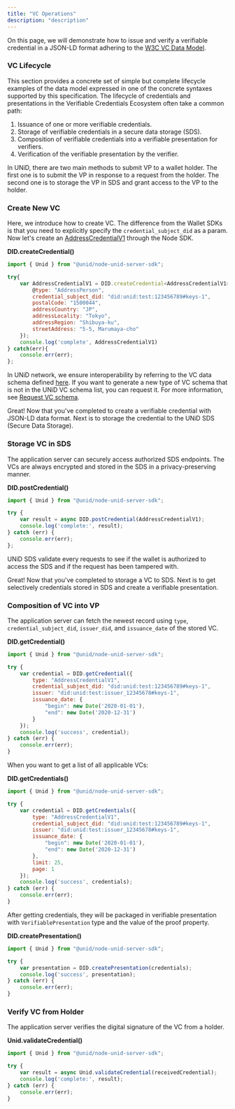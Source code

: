 ```yaml
---
title: "VC Operations"
description: "description"
---
```


On this page, we will demonstrate how to issue and verify a verifiable credential in a JSON-LD format adhering to the [W3C VC Data Model](https://www.w3.org/TR/vc-data-model/).

### VC Lifecycle
This section provides a concrete set of simple but complete lifecycle examples of the data model expressed in one of the concrete syntaxes supported by this specification. The lifecycle of credentials and presentations in the Verifiable Credentials Ecosystem often take a common path:

1. Issuance of one or more verifiable credentials.
2. Storage of verifiable credentials in a secure data storage (SDS).
3. Composition of verifiable credentials into a verifiable presentation for verifiers.
4. Verification of the verifiable presentation by the verifier.

In UNiD, there are two main methods to submit VP to a wallet holder. The first one is to submit the VP in response to a request from the holder. The second one is to storage the VP in SDS and grant access to the VP to the holder.

### Create New VC
Here, we introduce how to create VC. The difference from the Wallet SDKs is that you need to explicitly specify the `credential_subject_did` as a param.
Now let's create an [AddressCredentialV1](../schemas/address) through the Node SDK.

**DID.createCredential()**
```js
import { Unid } from "@unid/node-unid-server-sdk";

try{
    var AddressCredentialV1 = DID.createCredential<AddressCredentialV1>({
        @type: "AddressPerson",
        credential_subject_did: "did:unid:test:123456789#keys-1",
        postalCode: "1500044",
        addressCountry: "JP",
        addressLocality: "Tokyo",
        addressRegion: "Shibuya-ku",
        streetAddress: "5-5, Marumaya-cho"
    });
    console.log('complete', AddressCredentialV1)
} catch(err){
    console.err(err);
};
```
In UNiD network, we ensure interoperability by referring to the VC data schema defined [here](../schemas). If you want to generate a new type of VC schema that is not in the UNiD VC schema list, you can request it. For more information, see [Request VC schema](../tutorial/3-howtorequestvcschema).

Great! Now that you've completed to create a verifiable credential with JSON-LD data format. Next is to storage the credential to the UNiD SDS (Secure Data Storage).

### Storage VC in SDS

The application server can securely access authorized SDS endpoints. The VCs are always encrypted and stored in the SDS in a privacy-preserving manner.

**DID.postCredential()**
```js
import { Unid } from "@unid/node-unid-server-sdk";

try {
    var result = async DID.postCredential(AddressCredentialV1);
    console.log('complete:', result);
} catch (err) {
    console.err(err);
};
```
UNiD SDS validate every requests to see if the wallet is authorized to access the SDS and if the request has been tampered with.

Great! Now that you've completed to storage a VC to SDS. Next is to get selectively credentials stored in SDS and create a verifiable presentation.

### Composition of VC into VP
The application server can fetch the newest record using `type`, `credential_subject_did`, `issuer_did`, and `issuance_date` of the stored VC.

**DID.getCredential()**
```js
import { Unid } from "@unid/node-unid-server-sdk";

try {
    var credential = DID.getCredential({
        type: "AddressCredentialV1",
        credential_subject_did: "did:unid:test:123456789#keys-1",
        issuer: "did:unid:test:issuer_12345678#keys-1",
        issuance_date: {
            "begin": new Date('2020-01-01'),
            "end": new Date('2020-12-31')
        }
    });
    console.log('success', credential);
} catch (err) {
    console.err(err);
}
```

When you want to get a list of all applicable VCs:

**DID.getCredentials()**
```js
import { Unid } from "@unid/node-unid-server-sdk";

try {
    var credential = DID.getCredentials({
        type: "AddressCredentialV1",
        credential_subject_did: "did:unid:test:123456789#keys-1",
        issuer: "did:unid:test:issuer_12345678#keys-1",
        issuance_date: {
            "begin": new Date('2020-01-01'),
            "end": new Date('2020-12-31')
        },
        limit: 25,
        page: 1
    });
    console.log('success', credentials);
} catch (err) {
    console.err(err);
}
```

After getting credentials, they will be packaged in verifiable presentation with `VerifiablePresentation` type and the value of the proof property.

**DID.createPresentation()**
```js
import { Unid } from "@unid/node-unid-server-sdk";

try {
    var presentation = DID.createPresentation(credentials);
    console.log('success', presentation);
} catch (err) {
    console.err(err);
}
```

### Verify VC from Holder

The application server verifies the digital signature of the VC from a holder.

**Unid.validateCredential()**
```js
import { Unid } from "@unid/node-unid-server-sdk";

try {
    var result = async Unid.validateCredential(receivedCredential);
    console.log('complete:', result);
} catch (err) {
    console.err(err);
}
```
